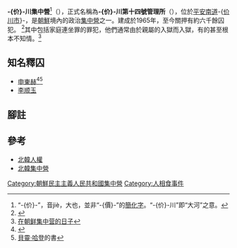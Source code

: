 {{北韩人权 |expanded=all}}
{{coord|39.571086|N|126.055466|E|region:KP-PYN_type:landmark|format=dms|display=title }}
{{noteTA
|T=zh-hans:价川集中营; zh-hant:价川集中營;
|1=zh-hans:价川集中营; zh-hant:价川集中營;
}}
{{location map+|North Korea|caption = -{价}-川集中營在北韓的位置| float=right|width=|places=
{{location map~|North Korea|label=平壤|position=bottom|lat=39.063457|long=125.789200|region=KP-01|mark=Blue pog.svg}}
{{location map~|North Korea|label=-{价}-川| position=top|lat=39.571086|long=126.055466|region=KP-02}}}}
'''-{价}-川集中營'''<ref>“-{价}-”，音jiè，大也，並非“-{價}-”的[[簡化字|簡化字]]。“-{价}-川”即“大河”之意。</ref>（{{Kor|k=개천 정치범수용소|rm=Kaech'ŏn Chŏngch'ibŏm Suyongso|hanja=价川政治犯收容所}}），正式名稱為'''-{价}-川第十四號管理所'''（{{Kor|k=개천 제14호 관리소|rm=Kaechŏn Che14ho Kwalliso|hanja=价川第14號管理所}}），位於[[平安南道|平安南道]]-{[[价川市|价川市]]}-，是[[朝鮮|朝鮮]]境內的政治[[集中營|集中營]]之一。建成於1965年，至今關押有約六千餘囚犯。{{Dead link|date=2018年7月 |bot=InternetArchiveBot |fix-attempted=no }}
<ref>{{cite book
  |last=Martin
  |first=Bradley K.
  |authorlink=
  |coauthors=
  |title=在慈父領袖撫愛下：朝鮮與金氏王朝
  |publisher=Thomas Dunne Books
  |date=2004
  |location=New York, NY
  |pages=611-615
  |url=
  |doi=
  |id=
  |isbn=0-312-32322-0}}</ref>其中包括家庭連坐罪的罪犯，他們通常由於親屬的入獄而入獄，有的甚至根本不知情。<ref>[http://www.xici.net/u36365/d83972749.htm 在朝鲜集中营的日子]</ref>

== 知名釋囚 ==
* [[申東赫|申東赫]]<ref>{{cite web |url=http://discovery.163.com/12/0403/11/7U5OS9CR000125LI.html |language= |title=一个脱北者的惊险历程：逃出朝鲜14号劳改营 |publisher=网易探索 |date=2012-04-03 |accessdate= |archive-date=2018-02-07 |archive-url=https://web.archive.org/web/20180207032842/http://discovery.163.com/12/0403/11/7U5OS9CR000125LI.html |dead-url=yes }}</ref><ref>[[貝靈·哈登|貝靈·哈登]]的書</ref>
* [[李顺玉|李顺玉]]
==腳註==
{{reflist|1}}

== 參考 ==
* [[北韓人權|北韓人權]] 
* [[北韓集中營|北韓集中營]] 
{{朝鲜民主主义人民共和国集中营}}

[[Category:朝鮮民主主義人民共和國集中營|Category:朝鮮民主主義人民共和國集中營]]
[[Category:人相食事件|Category:人相食事件]]
